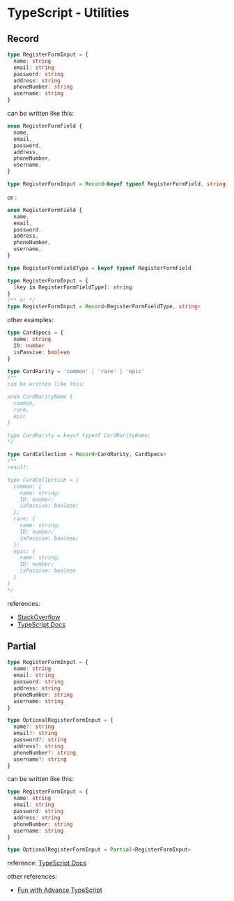 # TypeScript - Utilities

## Record

```ts
type RegisterFormInput = {
  name: string
  email: string
  password: string
  address: string
  phoneNumber: string
  username: string
}
```

can be written like this:

```ts highlight=10
enum RegisterFormField {
  name,
  email,
  password,
  address,
  phoneNumber,
  username,
}

type RegisterFormInput = Record<keyof typeof RegisterFormField, string>
```

or :

```ts highlight=12,13,14,16
enum RegisterFormField {
  name,
  email,
  password,
  address,
  phoneNumber,
  username,
}

type RegisterFormFieldType = keyof typeof RegisterFormField

type RegisterFormInput = {
  [key in RegisterFormFieldType]: string
}
/** or */
type RegisterFormInput = Record<RegisterFormFieldType, string>
```

other examples:

```ts highlight=1,7,20
type CardSpecs = {
  name: string
  ID: number
  isPassive: boolean
}

type CardRarity = 'common' | 'rare' | 'epic'
/**
can be written like this:

enum CardRarityName {
  common,
  rare,
  epic
}

type CardRarity = keyof typeof CardRarityName;
*/

type CardCollection = Record<CardRarity, CardSpecs>
/**
result:

type CardCollection = {
  common: {
    name: string;
    ID: number;
    isPassive: boolean;
  };
  rare: {
    name: string;
    ID: number;
    isPassive: boolean;
  };
  epic: {
    name: string;
    ID: number;
    isPassive: boolean
  }
}
*/
```

references:

- [StackOverflow](https://stackoverflow.com/questions/54438012/an-index-signature-parameter-type-cannot-be-a-union-type-consider-using-a-mappe/54438350#54438350)
- [TypeScript Docs](https://www.typescriptlang.org/docs/handbook/utility-types.html#recordkeystype)

## Partial

```ts
type RegisterFormInput = {
  name: string
  email: string
  password: string
  address: string
  phoneNumber: string
  username: string
}

type OptionalRegisterFormInput = {
  name?: string
  email?: string
  password?: string
  address?: string
  phoneNumber?: string
  username?: string
}
```

can be written like this:

```ts highlight=10
type RegisterFormInput = {
  name: string
  email: string
  password: string
  address: string
  phoneNumber: string
  username: string
}

type OptionalRegisterFormInput = Partial<RegisterFormInput>
```

reference: [TypeScript Docs](https://www.typescriptlang.org/docs/handbook/utility-types.html#partialtype)

other references:

- [Fun with Advance TypeScript](https://www.youtube.com/watch?v=nNse0r0aRT8)
